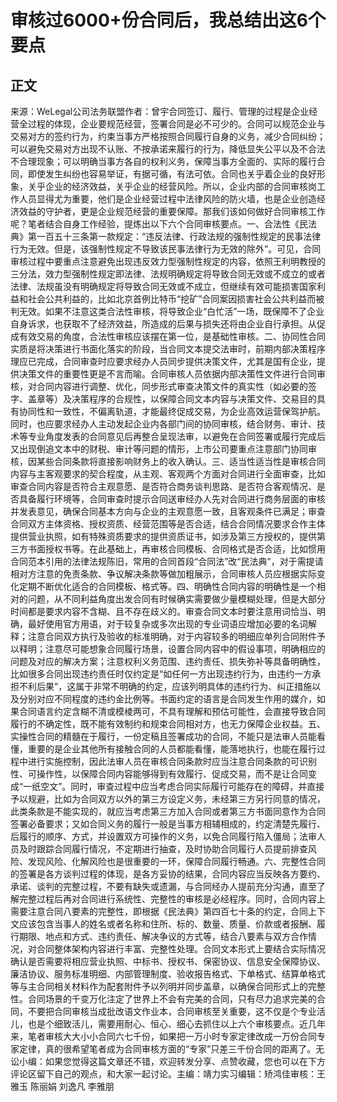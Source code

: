 # 审核过6000+份合同后，我总结出这6个要点
## 正文
来源：WeLegal公司法务联盟作者：曾宇合同签订、履行、管理的过程是企业经营全过程的体现，企业要规范经营，签署合同是必不可少的。合同可以规范企业与交易对方的签约行为，约束当事方严格按照合同履行自身的义务，减少合同纠纷；可以避免交易对方出现不认账、不按承诺来履行的行为，降低显失公平以及不合法不合理现象；可以明确当事方各自的权利义务，保障当事方全面的、实际的履行合同，即使发生纠纷也容易举证，有据可循，有法可依。合同也关乎着企业的良好形象，关乎企业的经济效益，关乎企业的经营风险。所以，企业内部的合同审核岗工作人员显得尤为重要，他们是企业经营过程中法律风险的防火墙，也是企业创造经济效益的守护者，更是企业规范经营的重要保障。那我们该如何做好合同审核工作呢？笔者结合自身工作经验，提炼出以下六个合同审核要点。一、合法性《民法典》第一百五十三条第一款规定：“违反法律、行政法规的强制性规定的民事法律行为无效。但是，该强制性规定不导致该民事法律行为无效的除外”。可见，合同审核过程中要重点注意避免出现违反效力型强制性规定的内容，依照王利明教授的三分法，效力型强制性规定即法律、法规明确规定将导致合同无效或不成立的或者法律、法规虽没有明确规定将导致合同无效或不成立，但继续有效可能损害国家利益和社会公共利益的，比如北京首例比特币“挖矿”合同案因损害社会公共利益而被判无效。如果不注意这类合法性审核，将导致企业“白忙活”一场，既保障不了企业自身诉求，也获取不了经济效益，所造成的后果与损失还将由企业自行承担。从促成有效交易的角度，合法性审核应该摆在第一位，是基础性审核。二、协同性合同实质是将决策进行书面化落实的阶段，当合同文本提交法审时，前期内部决策程序理应已完成，合同审查时应要求经办人员同步提供决策文件，尤其是国有企业，提供决策文件的重要性更是不言而喻。合同审核人员依据内部决策性文件进行合同审核，对合同内容进行调整、优化，同步形式审查决策文件的真实性（如必要的签字、盖章等）及决策程序的合规性，以保障合同文本内容与决策文件、交易目的具有协同性和一致性，不偏离轨道，才能最终促成交易，为企业高效运营保驾护航。同时，也应要求经办人主动发起企业内各部门间的协同审核，结合财务、审计、技术等专业角度发表的合同意见后再整合呈现法审，以避免在合同签署或履行完成后又出现倒追文本中的财税、审计等问题的情形，上市公司要重点注意部门协同审核，因某些合同条款将直接影响财务上的收入确认。三、适当性适当性是审核合同内容与主客观要求的契合程度，从主观、客观两个方面对合同进行全面审查，比如审查合同内容是否符合主观意愿、是否符合商务谈判思路、是否符合客观情况、是否具备履行环境等，合同审查时提示合同送审经办人先对合同进行商务层面的审核并发表意见，确保合同基本方向与企业的主观意愿一致，且客观条件已满足；审查合同双方主体资格、授权资质、经营范围等是否合适，结合合同情况要求合作主体提供营业执照，如有特殊资质要求的提供资质证书，如涉及第三方授权的，提供第三方书面授权书等。在此基础上，再审核合同模板、合同格式是否合适，比如惯用合同范本引用的法律法规陈旧，常用的合同首段“合同法”改“民法典”，对于需提请相对方注意的免责条款、争议解决条款等做加粗展示，合同审核人员应根据实际变化定期不断优化适合的合同模板、格式等。四、明确性合同内容的明确性是一个相对的问题，从不同利益角度出发合同有时候确实需要做少量模糊处理，但是大部分时间都是要求内容不含糊、且不存在歧义的。审查合同文本时要注意用词恰当、明确，最好使用官方用语，对于较复杂或多次出现的专业词语应增加必要的名词解释；注意合同双方执行及验收的标准明确，对于内容较多的明细应单列合同附件予以释明；注意尽可能想象合同履行场景，设置合同内容中的假设事项，明确相应的问题及对应的解决方案；注意权利义务范围、违约责任、损失弥补等具备明确性，比如很多合同出现违约责任时仅约定是“如任何一方出现违约行为，由违约一方承担不利后果”，这属于非常不明确的约定，应该列明具体的违约行为、纠正措施以及分别对应不同程度的违约金比例等。书面约定的语言是合同发生作用的媒介，如果合同语言约定含糊不清或模棱两可，不具有理解和预估可能性，会直接导致合同履行的不确定性，既不能有效制约和规束合同相对方，也无力保障企业权益。五、实操性合同的精髓在于履行，一份定稿且签署成功的合同，不能只是法审人员能看懂，重要的是企业其他所有接触合同的人员都能看懂，能落地执行，也能在履行过程中进行实施控制，因此法审人员在审核合同条款时应当注意合同条款的可识别性、可操作性，以保障合同内容能够得到有效履行、促成交易，而不是让合同变成“一纸空文”。同时，审查过程中应当考虑合同实际履行可能存在的障碍，并直接予以规避，比如为合同双方以外的第三方设定义务，未经第三方另行同意的情况，此类条款是不能实现的，就应当考虑第三方加入合同或者第三方书面同意作为合同签署必备要求；又如合同义务的履行一般是当事方相辅相成的，约定清楚先履行、后履行的顺序、方式，并设置双方可操作的义务，以免合同履行陷入僵局；法审人员及时跟踪合同履行情况，不定期进行抽查，及时协助合同履行人员提前排查风险、发现风险、化解风险也是很重要的一环，保障合同履行畅通。六、完整性合同的签署是各方谈判过程的体现，是各方妥协的结果，合同内容应当反映各方要约、承诺、谈判的完整过程，不要有缺失或遗漏，与合同经办人提前充分沟通，直至了解完整过程后再对合同进行系统性、完整性的审核是必经程序。同时，合同内容上需要注意合同八要素的完整性，即根据《民法典》第四百七十条的约定，合同上下文应该包含当事人的姓名或者名称和住所、标的、数量、质量、价款或者报酬、履行期限、地点和方式、违约责任、解决争议的方式等，结合八要素与双方合作情况，对合同整体架构内容进行丰富、完整性处理。合同文本形式上要结合实际情况确认是否需要将相应营业执照、中标书、授权书、保密协议、信息安全保障协议、廉洁协议、服务标准明细、内部管理制度、验收报告格式、下单格式、结算单格式等与主合同相关材料作为配套附件予以列明并同步盖章，以确保合同形式上的完整性。合同场景的千变万化注定了世界上不会有完美的合同，只有尽力追求完美的合同，不要把合同审核当成批改语文作业本，合同审核至关重要，这不仅是个专业活儿，也是个细致活儿，需要用耐心、恒心、细心去抓住以上六个审核要点。近几年来，笔者审核大大小小合同六七千份，如果把一万小时专家定律改成一万份合同专家定律，真的很希望笔者成为合同审核方面的“专家”只差三千份合同的距离了。无讼小编：如果您觉得这篇文章还不错，欢迎转发分享、点赞收藏，您也可以在下方评论区留下自己的观点，和大家一起讨论。主编：靖力实习编辑：矫鸿佳审核：王雅玉 陈丽娟 刘逸凡 李雅朋